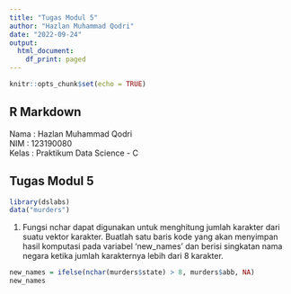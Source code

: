 ---
title: "Tugas Modul 5"
author: "Hazlan Muhammad Qodri"
date: "2022-09-24"
output:
  html_document:
    df_print: paged
---

```{r setup, include=FALSE}
knitr::opts_chunk$set(echo = TRUE)
```

## R Markdown
Nama        : Hazlan Muhammad Qodri  
NIM         : 123190080  
Kelas       : Praktikum Data Science - C  

## Tugas Modul 5

```{r murders}
library(dslabs)
data("murders")
```
1. Fungsi nchar dapat digunakan untuk menghitung jumlah karakter dari suatu vektor karakter. Buatlah satu baris kode yang akan menyimpan hasil komputasi pada variabel ‘new_names’ dan berisi singkatan nama negara ketika jumlah karakternya lebih dari 8 karakter.
```{r}
new_names = ifelse(nchar(murders$state) > 8, murders$abb, NA)
new_names
```